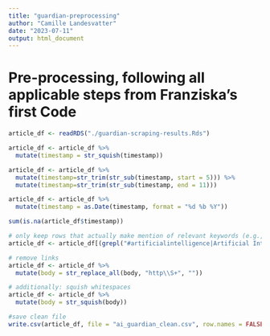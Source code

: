 ```yaml
---
title: "guardian-preprocessing"
author: "Camille Landesvatter"
date: "2023-07-11"
output: html_document
---
```


# Pre-processing, following all applicable steps from Franziska's first Code

```r
article_df <- readRDS("./guardian-scraping-results.Rds")
```

```r
article_df <- article_df %>%
  mutate(timestamp = str_squish(timestamp))

article_df <- article_df %>%
  mutate(timestamp=str_trim(str_sub(timestamp, start = 5))) %>% 
  mutate(timestamp=str_trim(str_sub(timestamp, end = 11)))

article_df <- article_df %>%
  mutate(timestamp = as.Date(timestamp, format = "%d %b %Y"))

sum(is.na(article_df$timestamp))
```

```r
# only keep rows that actually make mention of relevant keywords (e.g., AI) etc.
article_df <- article_df[(grepl("#artificialintelligence|Artificial Intelligence|artificial intelligence|AI", article_df$body)), ]

# remove links
article_df <- article_df %>% 
  mutate(body = str_replace_all(body, "http\\S+", ""))

# additionally: squish whitespaces
article_df <- article_df %>%
  mutate(body = str_squish(body))

#save clean file
write.csv(article_df, file = "ai_guardian_clean.csv", row.names = FALSE)
```




